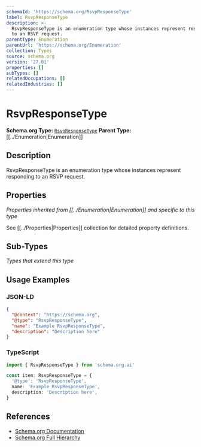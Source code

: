 ```yaml
---
schemaId: 'https://schema.org/RsvpResponseType'
label: RsvpResponseType
description: >-
  RsvpResponseType is an enumeration type whose instances represent responding
  to an RSVP request.
parentType: Enumeration
parentUrl: 'https://schema.org/Enumeration'
collection: Types
source: schema.org
version: '27.01'
properties: []
subTypes: []
relatedOccupations: []
relatedIndustries: []
---
```

# RsvpResponseType

**Schema.org Type:** [`RsvpResponseType`](https://schema.org/RsvpResponseType)
**Parent Type:** [[../Enumeration|Enumeration]]

## Description

RsvpResponseType is an enumeration type whose instances represent responding to an RSVP request.

## Properties

*Properties inherited from [[../Enumeration|Enumeration]] and specific to this type*

See [[../Properties|Properties]] collection for detailed property definitions.

## Sub-Types

*Types that extend this type*

## Usage Examples

### JSON-LD

```json
{
  "@context": "https://schema.org",
  "@type": "RsvpResponseType",
  "name": "Example RsvpResponseType",
  "description": "Description here"
}
```

### TypeScript

```typescript
import { RsvpResponseType } from 'schema.org.ai'

const item: RsvpResponseType = {
  '@type': 'RsvpResponseType',
  name: 'Example RsvpResponseType',
  description: 'Description here',
}
```

## References

- [Schema.org Documentation](https://schema.org/RsvpResponseType)
- [Schema.org Full Hierarchy](https://schema.org/docs/full.html)
